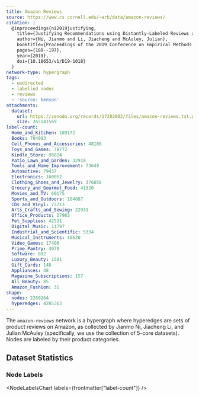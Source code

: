 ```yaml
---
title: Amazon Reviews
source: https://www.cs.cornell.edu/~arb/data/amazon-reviews/
citation: |
  @inproceedings{ni2019justifying,
    title={Justifying Recommendations using Distantly-Labeled Reviews and Fine-Grained Aspects},
    author={Ni, Jianmo and Li, Jiacheng and McAuley, Julian},
    booktitle={Proceedings of the 2019 Conference on Empirical Methods in Natural Language Processing and the 9th International Joint Conference on Natural Language Processing (EMNLP-IJCNLP)},
    pages={188--197},
    year={2019},
    doi={10.18653/v1/D19-1018}
  }
network-type: hypergraph
tags:
  - undirected
  - labelled nodes
  - reviews
  - 'source: benson'
attachments:
  dataset:
    url: https://zenodo.org/records/17202002/files/amazon-reviews.txt.gz?download=1
    size: 265141569
label-count:
  Home_and_Kitchen: 189172
  Books: 704093
  Cell_Phones_and_Accessories: 48186
  Toys_and_Games: 78772
  Kindle_Store: 98824
  Patio_Lawn_and_Garden: 32918
  Tools_and_Home_Improvement: 73649
  Automotive: 79437
  Electronics: 160052
  Clothing_Shoes_and_Jewelry: 376858
  Grocery_and_Gourmet_Food: 41320
  Movies_and_TV: 60175
  Sports_and_Outdoors: 104687
  CDs_and_Vinyl: 73713
  Arts_Crafts_and_Sewing: 22931
  Office_Products: 27965
  Pet_Supplies: 42531
  Digital_Music: 11797
  Industrial_and_Scientific: 5334
  Musical_Instruments: 10620
  Video_Games: 17408
  Prime_Pantry: 4970
  Software: 802
  Luxury_Beauty: 1581
  Gift_Cards: 148
  Appliances: 48
  Magazine_Subscriptions: 157
  All_Beauty: 85
  Amazon_Fashion: 31
shape:
  nodes: 2268264
  hyperedges: 4285363
---
```



The `amazon-reviews` network is a hypergraph where hyperedges are sets of product reviews on Amazon, as collected by Jianmo Ni, Jiacheng Li, and Julian McAuley (specifically, we use the collection of 5-core datasets).
Nodes are labeled by their product categories.

## Dataset Statistics

<dl className="not-prose grid gap-5 sm:grid-cols-2">
  <Stat title="Nodes" value={formatNumber(frontmatter["shape"]["nodes"])} />
  <Stat title="Node Type" value="Product" />
  <Stat
    title="Hyperedges"
    value={formatNumber(frontmatter["shape"]["hyperedges"])}
  />
  <Stat title="Hyperedge Type" value="Co-purchased Products" />
</dl>

### Node Labels

<NodeLabelsChart labels={frontmatter["label-count"]} />
